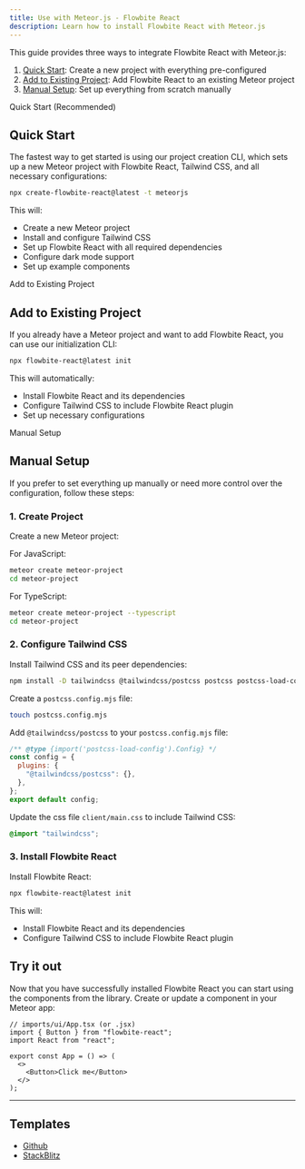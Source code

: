 ```yaml
---
title: Use with Meteor.js - Flowbite React
description: Learn how to install Flowbite React with Meteor.js
---
```


This guide provides three ways to integrate Flowbite React with Meteor.js:

1. [Quick Start](#quick-start): Create a new project with everything pre-configured
2. [Add to Existing Project](#add-to-existing-project): Add Flowbite React to an existing Meteor project
3. [Manual Setup](#manual-setup): Set up everything from scratch manually

<TextDivider>Quick Start (Recommended)</TextDivider>

## Quick Start

The fastest way to get started is using our project creation CLI, which sets up a new Meteor project with Flowbite React, Tailwind CSS, and all necessary configurations:

```bash
npx create-flowbite-react@latest -t meteorjs
```

This will:

- Create a new Meteor project
- Install and configure Tailwind CSS
- Set up Flowbite React with all required dependencies
- Configure dark mode support
- Set up example components

<TextDivider>Add to Existing Project</TextDivider>

## Add to Existing Project

If you already have a Meteor project and want to add Flowbite React, you can use our initialization CLI:

```bash
npx flowbite-react@latest init
```

This will automatically:

- Install Flowbite React and its dependencies
- Configure Tailwind CSS to include Flowbite React plugin
- Set up necessary configurations

<TextDivider>Manual Setup</TextDivider>

## Manual Setup

If you prefer to set everything up manually or need more control over the configuration, follow these steps:

### 1. Create Project

Create a new Meteor project:

For JavaScript:

```bash
meteor create meteor-project
cd meteor-project
```

For TypeScript:

```bash
meteor create meteor-project --typescript
cd meteor-project
```

### 2. Configure Tailwind CSS

Install Tailwind CSS and its peer dependencies:

```bash
npm install -D tailwindcss @tailwindcss/postcss postcss postcss-load-config
```

Create a `postcss.config.mjs` file:

```bash
touch postcss.config.mjs
```

Add `@tailwindcss/postcss` to your `postcss.config.mjs` file:

```js
/** @type {import('postcss-load-config').Config} */
const config = {
  plugins: {
    "@tailwindcss/postcss": {},
  },
};
export default config;
```

Update the css file `client/main.css` to include Tailwind CSS:

```css
@import "tailwindcss";
```

### 3. Install Flowbite React

Install Flowbite React:

```bash
npx flowbite-react@latest init
```

This will:

- Install Flowbite React and its dependencies
- Configure Tailwind CSS to include Flowbite React plugin

## Try it out

Now that you have successfully installed Flowbite React you can start using the components from the library. Create or update a component in your Meteor app:

```tsx
// imports/ui/App.tsx (or .jsx)
import { Button } from "flowbite-react";
import React from "react";

export const App = () => (
  <>
    <Button>Click me</Button>
  </>
);
```

<hr />

## Templates

- [Github](https://github.com/themesberg/flowbite-react-template-meteorjs)
- [StackBlitz](https://stackblitz.com/edit/flowbite-react-template-meteorjs)
